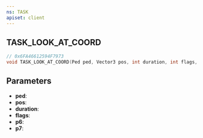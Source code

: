 ```yaml
---
ns: TASK
apiset: client
---
```

## TASK_LOOK_AT_COORD

```c
// 0x6FA46612594F7973
void TASK_LOOK_AT_COORD(Ped ped, Vector3 pos, int duration, int flags, int p6, BOOL p7);
```


## Parameters
* **ped**:
* **pos**:
* **duration**:
* **flags**:
* **p6**:
* **p7**: